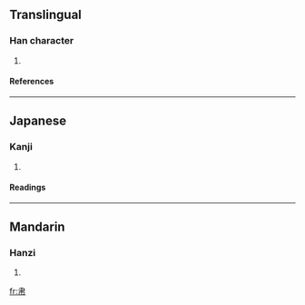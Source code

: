 ==Translingual==
===Han character===
{{Han char|rn=50|rad=巾|as=03|sn=6|four=|canj=中月 (LB), X中月 (XLB)}}
# {{defn|Han|sort=巾03}}
====References====
{{Han ref|kx=0329.020|dkj=08790|dj=0634.110|hdz=10730.200|uh=5E07|ud=24071}}
----
==Japanese==
===Kanji===
{{ja-kanji|grade=|rs=巾03}}
# {{defn|Japanese}} 
====Readings====
{{ja-readings|on=[[でん]] (den), [[にょう]] (nyō)|kun=[[てわざがすばやい]] (tewazagasubayai)}}
----
==Mandarin==
===Hanzi===
{{cmn-hanzi|pin=[[niè]] ([[nie4]])|wg=nieh<sup>4</sup>}}
# {{defn|Mandarin}}

[[fr:帇]]